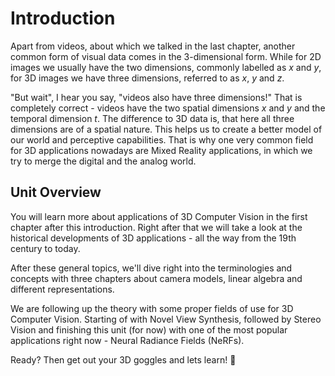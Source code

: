# Introduction

Apart from videos, about which we talked in the last chapter, another common form of visual data comes in the 3-dimensional form.
While for 2D images we usually have the two dimensions, commonly labelled as _x_ and _y_, for 3D images we have three dimensions, referred to as _x_, _y_ and _z_.

"But wait", I hear you say, "videos also have three dimensions!" That is completely correct - videos have the two spatial dimensions _x_ and _y_ and the
temporal dimension _t_. The difference to 3D data is, that here all three dimensions are of a spatial nature. This helps us to create a better model of our
world and perceptive capabilities. That is why one very common field for 3D applications nowadays are Mixed Reality applications, in which we try to merge the digital and
the analog world.

## Unit Overview

You will learn more about applications of 3D Computer Vision in the first chapter after this introduction. Right after that we will take a look at the historical
developments of 3D applications - all the way from the 19th century to today.

After these general topics, we'll dive right into the terminologies and concepts with three chapters about camera models, linear algebra and different representations.

We are following up the theory with some proper fields of use for 3D Computer Vision. Starting of with Novel View Synthesis, followed by Stereo Vision and finishing
this unit (for now) with one of the most popular applications right now - Neural Radiance Fields (NeRFs).

Ready? Then get out your 3D goggles and lets learn! 🌟

